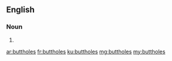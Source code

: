 ==English==

===Noun===
{{head|en|plural}}

# {{plural of|butthole|lang=en|nocat=1}}

[[ar:buttholes]]
[[fr:buttholes]]
[[ku:buttholes]]
[[mg:buttholes]]
[[my:buttholes]]